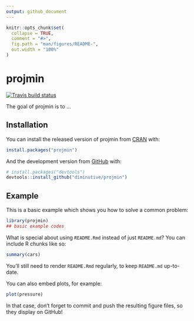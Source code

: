 ```yaml
---
output: github_document
---
```



<!-- README.md is  generated from README.Rmd. Please edit that file -->

```r
knitr::opts_chunk$set(
  collapse = TRUE,
  comment = "#>",
  fig.path = "man/figures/README-",
  out.width = "100%"
)
```

# projmin

<!-- badges: start -->
[![Travis build status](https://travis-ci.org/diminutive/projmin.svg?branch=master)](https://travis-ci.org/diminutive/projmin)
<!-- badges: end -->

The goal of projmin is to ...

## Installation

You can install the released version of projmin from [CRAN](https://CRAN.R-project.org) with:

``` r
install.packages("projmin")
```

And the development version from [GitHub](https://github.com/) with:

``` r
# install.packages("devtools")
devtools::install_github("diminutive/projmin")
```
## Example

This is a basic example which shows you how to solve a common problem:

```r
library(projmin)
## basic example codes
```

What is special about using `README.Rmd` instead of just `README.md`? You can include R chunks like so:

```r
summary(cars)
```

You'll still need to render `README.Rmd` regularly, to keep `README.md` up-to-date.

You can also embed plots, for example:

```r
plot(pressure)
```

In that case, don't forget to commit and push the resulting figure files, so they display on GitHub!
